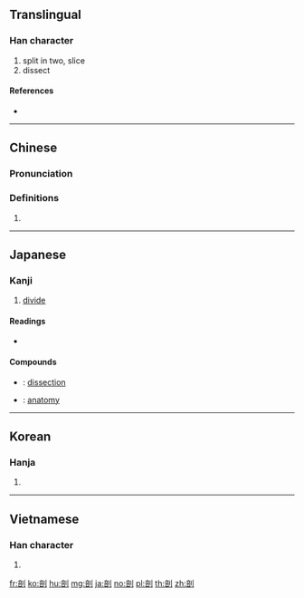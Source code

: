 ==Translingual==

===Han character===
{{Han char|rn=18|rad=刀|as=08|sn=10|four=02600|canj=YRLN|ids=⿰咅刂}}

# split in two, slice
# dissect

====References====
* {{Han ref|kx=0141.030|dkj=02034|dj=0320.110|hdz=10345.130|uh=5256|ud=21078|bh=ADE5|bd=44517}}

----

==Chinese==
{{zh-forms}}

===Pronunciation===
{{zh-pron
|m=剖
|c=fau2,pau2
|h=pfs=pho
|md=
|mn=qz:phió/tw,xm,zz:phó͘ 
|w=
|mc=y
|oc=y
|cat=
}}

===Definitions===
{{zh-hanzi}}

# {{rfdef|lang=zh}}

----

==Japanese==

===Kanji===
{{ja-kanji|grade=c|rs=刀08}}

# [[divide]]

====Readings====
* {{ja-readings|goon=[[ふ]] (fu)|kanon=[[ほう]]|kanyoon=[[ぼう]] (bō)|kun=[[わる]] (waru)}}

====Compounds====
{{top2}}
* {{ja-r|解剖|かいぼう}}: [[dissection]]
{{mid2}}
* {{ja-r|解剖学|かいぼうがく}}: [[anatomy]]
{{bottom}}

----

==Korean==

===Hanja===
{{ko-hanja|hangeul=부|rv=bu|mr=pu}}

# {{defn|lang=ko|sort=刀08}}

----

==Vietnamese==

===Han character===
{{vi-hantu|[[phẩu]], [[bo]], [[mổ]], [[phẫu]]|rs=刀08}}

# {{defn|lang=vi|sort=刀08}}

[[fr:剖]]
[[ko:剖]]
[[hu:剖]]
[[mg:剖]]
[[ja:剖]]
[[no:剖]]
[[pl:剖]]
[[th:剖]]
[[zh:剖]]